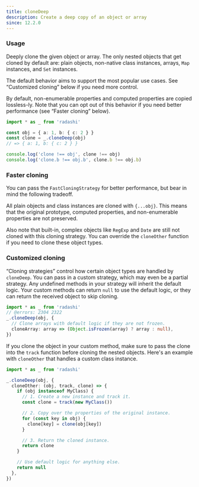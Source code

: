```yaml
---
title: cloneDeep
description: Create a deep copy of an object or array
since: 12.2.0
---
```


### Usage

Deeply clone the given object or array. The only nested objects that get cloned by default are: plain objects, non-native class instances, arrays, `Map` instances, and `Set` instances.

The default behavior aims to support the most popular use cases. See “Customized cloning” below if you need more control.

By default, non-enumerable properties and computed properties are copied lossless-ly. Note that you can opt out of this behavior if you need better performance (see “Faster cloning” below).

```ts twoslash
import * as _ from 'radashi'

const obj = { a: 1, b: { c: 2 } }
const clone = _.cloneDeep(obj)
// => { a: 1, b: { c: 2 } }

console.log('clone !== obj', clone !== obj)
console.log('clone.b !== obj.b', clone.b !== obj.b)
```

### Faster cloning

You can pass the `FastCloningStrategy` for better performance, but bear in mind the following tradeoff.

All plain objects and class instances are cloned with `{...obj}`. This means that the original prototype, computed properties, and non-enumerable properties are not preserved.

Also note that built-in, complex objects like `RegExp` and `Date` are still not cloned with this cloning strategy. You can override the `cloneOther` function if you need to clone these object types.

### Customized cloning

“Cloning strategies” control how certain object types are handled by `cloneDeep`. You can pass in a custom strategy, which may even be a partial strategy. Any undefined methods in your strategy will inherit the default logic. Your custom methods can return `null` to use the default logic, or they can return the received object to skip cloning.

```ts twoslash
import * as _ from 'radashi'
// @errors: 2304 2322
_.cloneDeep(obj, {
  // Clone arrays with default logic if they are not frozen.
  cloneArray: array => (Object.isFrozen(array) ? array : null),
})
```

If you clone the object in your custom method, make sure to pass the clone into the `track` function before cloning the nested objects. Here's an example with `cloneOther` that handles a custom class instance.

```ts
import * as _ from 'radashi'

_.cloneDeep(obj, {
  cloneOther: (obj, track, clone) => {
    if (obj instanceof MyClass) {
      // 1. Create a new instance and track it.
      const clone = track(new MyClass())

      // 2. Copy over the properties of the original instance.
      for (const key in obj) {
        clone[key] = clone(obj[key])
      }

      // 3. Return the cloned instance.
      return clone
    }

    // Use default logic for anything else.
    return null
  },
})
```

